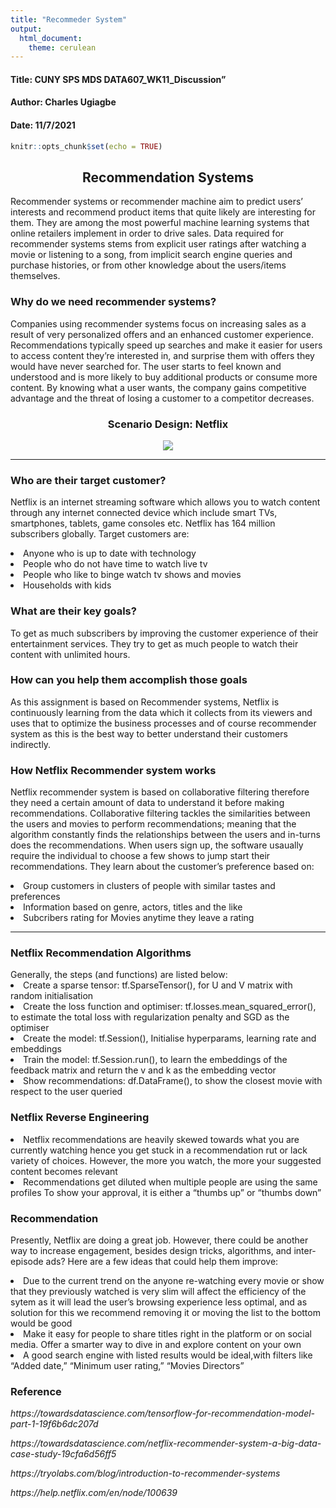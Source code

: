 ---
title: "Recommeder System"
output: 
  html_document:
    theme: cerulean
---

#### Title: CUNY SPS MDS DATA607_WK11_Discussion"
#### Author: Charles Ugiagbe
#### Date: 11/7/2021


```{r setup, include=FALSE}
knitr::opts_chunk$set(echo = TRUE)
```


<center> <h2>Recommendation Systems </h2></center>

Recommender systems or recommender machine aim to predict users’ interests and recommend product items that quite likely are interesting for them. They are among the most powerful machine learning systems that online retailers implement in order to drive sales. Data required for recommender systems stems from explicit user ratings after watching a movie or listening to a song, from implicit search engine queries and purchase histories, or from other knowledge about the users/items themselves.


###   Why do we need recommender systems?

Companies using recommender systems focus on increasing sales as a result of very personalized offers and an enhanced customer experience.
Recommendations typically speed up searches and make it easier for users to access content they’re interested in, and surprise them with offers they would have never searched for.
The user starts to feel known and understood and is more likely to buy additional products or consume more content. By knowing what a user wants, the company gains competitive advantage and the threat of losing a customer to a competitor decreases.




<center><h3>Scenario Design: Netflix</h3></center>
<center>
<img src = "https://github.com/omocharly/DATA607_PROJECTS/blob/main/Neflix%20image.png?raw=true" />
</center>

--------------------------------------------------------------------------------


<style>
div.aquamarine { background-color:#d9eff9; border-radius: 10px; padding: 5px;}
</style>
<div class = "aquamarine">

###   Who are their target customer?

Netflix is an internet streaming software which allows you to watch content through any internet connected device which include smart TVs, smartphones, tablets, game consoles etc. Netflix has 164 million subscribers globally. 
Target customers are:
  
<li>Anyone who is up to date with technology</li>
<li>People who do not have time to watch live tv</li>
<li>People who like to binge watch tv shows and movies</li>
<li>Households with kids</li>
    
</div> \hfill\break



<style>
div.aquamarine { background-color:#d9eff9; border-radius: 10px; padding: 5px;}
</style>
<div class = "aquamarine"> 

###   What are their key goals?
    
To get as much subscribers by improving the customer experience of their entertainment services. They try to get as much people to watch their content with unlimited hours.
</div> \hfill\break


<style>
div.aquamarine { background-color:#d9eff9; border-radius: 10px; padding: 5px;}
</style>
<div class = "aquamarine">    
    
###   How can you help them accomplish those goals
    
As this assignment is based on Recommender systems, Netflix is continuously learning from the data which it collects from its viewers and uses that to optimize the business processes and of course recommender system as this is the best way to better understand their customers indirectly.
</div> \hfill\break  

###     How Netflix Recommender system works  

Netflix recommender system is based on collaborative filtering therefore they need a certain amount of data to understand it before making recommendations. Collaborative filtering tackles the similarities between the users and movies to perform recommendations; meaning that the algorithm constantly finds the relationships between the users and in-turns does the recommendations.
When users sign up, the software usaually require the individual to choose a few shows to jump start their recommendations. They learn about the customer's preference based on:

<li>Group customers in clusters of people with similar tastes and preferences</li>
<li>Information based on genre, actors, titles and the like</li>
<li>Subcribers rating for Movies anytime they leave a rating</li>

---------------------------------------------------------------------------------

<style>
div.aquamarine { background-color:#d9eff9; border-radius: 10px; padding: 5px;}
</style>
<div class = "aquamarine">  

###   Netflix Recommendation Algorithms

Generally, the steps (and functions) are listed below:
<li>Create a sparse tensor: tf.SparseTensor(), for U and V matrix with random initialisation</li>
<li>Create the loss function and optimiser: tf.losses.mean_squared_error(), to estimate the total loss with regularization penalty and SGD as the optimiser</li>
<li>Create the model: tf.Session(), Initialise hyperparams, learning rate and embeddings</li>
<li>Train the model: tf.Session.run(), to learn the embeddings of the feedback matrix and return the v and k as the embedding vector</li>
<li>Show recommendations: df.DataFrame(), to show the closest movie with respect to the user queried</li>
</div> \hfill\break


###   Netflix Reverse Engineering

<li>Netflix recommendations are heavily skewed towards what you are currently watching hence you get stuck in a recommendation rut or lack variety of choices. However, the more you watch, the more your suggested content becomes relevant</li>
<li>Recommendations get diluted when multiple people are using the same profiles
To show your approval, it is either a "thumbs up" or "thumbs down"</li>


###     Recommendation

Presently, Netflix are doing a great job. However, there could be another way to increase engagement, besides design tricks, algorithms, and inter-episode ads? 
Here are a few ideas that could help them improve:

<li>Due to the current trend on the anyone re-watching every movie or show that they previously watched is very slim will affect the efficiency of the sytem as it will lead the user's browsing experience less optimal, and as solution for this we recommend removing it or moving the list to the bottom would be good</li>

<li>Make it easy for people to share titles right in the platform or on social media. Offer a smarter way to dive in and explore content on your own</li>

<li>A good search engine with listed results would be ideal,with filters like "Added date," "Minimum user rating," "Movies Directors"</li>

###       Reference

*https://towardsdatascience.com/tensorflow-for-recommendation-model-part-1-19f6b6dc207d*

*https://towardsdatascience.com/netflix-recommender-system-a-big-data-case-study-19cfa6d56ff5*

*https://tryolabs.com/blog/introduction-to-recommender-systems*

*https://help.netflix.com/en/node/100639*